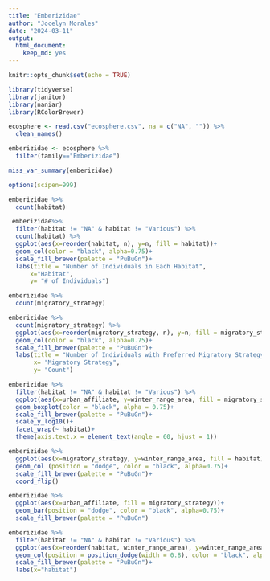 ```yaml
---
title: "Emberizidae"
author: "Jocelyn Morales"
date: "2024-03-11"
output: 
  html_document: 
    keep_md: yes
---
```


```r
knitr::opts_chunk$set(echo = TRUE)
```

```r
library(tidyverse)
library(janitor)
library(naniar)
library(RColorBrewer)
```


```r
ecosphere <- read.csv("ecosphere.csv", na = c("NA", "")) %>% 
  clean_names()
```

```r
emberizidae <- ecosphere %>% 
  filter(family=="Emberizidae")
```

```r
miss_var_summary(emberizidae)
```

```r
options(scipen=999)
```

```r
emberizidae %>%
  count(habitat)
```

```r
 emberizidae%>%
  filter(habitat != "NA" & habitat != "Various") %>% 
  count(habitat) %>% 
  ggplot(aes(x=reorder(habitat, n), y=n, fill = habitat))+
  geom_col(color = "black", alpha=0.75)+
  scale_fill_brewer(palette = "PuBuGn")+
  labs(title = "Number of Individuals in Each Habitat",
      x="Habitat",
      y= "# of Individuals")
```

```r
emberizidae %>% 
  count(migratory_strategy)
```

```r
emberizidae %>% 
  count(migratory_strategy) %>% 
  ggplot(aes(x=reorder(migratory_strategy, n), y=n, fill = migratory_strategy))+
  geom_col(color = "black", alpha=0.75)+
  scale_fill_brewer(palette = "PuBuGn")+
  labs(title = "Number of Individuals with Preferred Migratory Strategy",
       x= "Migratory Strategy",
       y= "Count")
```

```r
emberizidae %>% 
  filter(habitat != "NA" & habitat != "Various") %>%
  ggplot(aes(x=urban_affiliate, y=winter_range_area, fill = migratory_strategy))+
  geom_boxplot(color = "black", alpha = 0.75)+
  scale_fill_brewer(palette = "PuBuGn")+
  scale_y_log10()+
  facet_wrap(~ habitat)+
  theme(axis.text.x = element_text(angle = 60, hjust = 1))
```

```r
emberizidae %>% 
  ggplot(aes(x=migratory_strategy, y=winter_range_area, fill = habitat))+
  geom_col (position = "dodge", color = "black", alpha=0.75)+
  scale_fill_brewer(palette = "PuBuGn")+
  coord_flip()
```

```r
emberizidae %>% 
  ggplot(aes(x=urban_affiliate, fill = migratory_strategy))+
  geom_bar(position = "dodge", color = "black", alpha=0.75)+
  scale_fill_brewer(palette = "PuBuGn")
```

```r
emberizidae %>% 
  filter(habitat != "NA" & habitat != "Various") %>%
  ggplot(aes(x=reorder(habitat, winter_range_area), y=winter_range_area, fill = habitat))+
  geom_col(position = position_dodge(width = 0.8), color = "black", alpha = 0.75, width = 0.7)+
  scale_fill_brewer(palette = "PuBuGn")+
  labs(x="habitat")

```




